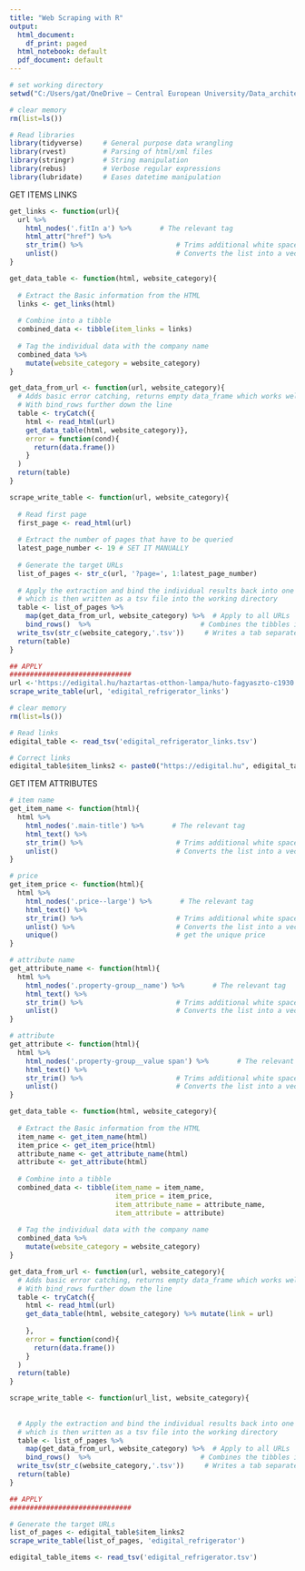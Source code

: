```yaml
---
title: "Web Scraping with R"
output:
  html_document:
    df_print: paged
  html_notebook: default
  pdf_document: default
---
```


```r

# set working directory
setwd("C:/Users/gat/OneDrive – Central European University/Data_architecture/Home_work_data_product/raw")

# clear memory
rm(list=ls())

# Read libraries
library(tidyverse)     # General purpose data wrangling
library(rvest)         # Parsing of html/xml files
library(stringr)       # String manipulation
library(rebus)         # Verbose regular expressions
library(lubridate)     # Eases datetime manipulation
```


GET ITEMS LINKS
```r

get_links <- function(url){
  url %>% 
    html_nodes('.fitIn a') %>%       # The relevant tag
    html_attr("href") %>% 
    str_trim() %>%                       # Trims additional white space
    unlist()                             # Converts the list into a vector
}
```

```r

get_data_table <- function(html, website_category){
  
  # Extract the Basic information from the HTML
  links <- get_links(html)
  
  # Combine into a tibble
  combined_data <- tibble(item_links = links) 
  
  # Tag the individual data with the company name
  combined_data %>% 
    mutate(website_category = website_category)
}
```

```r
get_data_from_url <- function(url, website_category){
  # Adds basic error catching, returns empty data_frame which works well
  # With bind_rows further down the line
  table <- tryCatch({
    html <- read_html(url)
    get_data_table(html, website_category)},
    error = function(cond){
      return(data.frame())
    }
  )
  return(table)
}

```

```r
scrape_write_table <- function(url, website_category){
  
  # Read first page
  first_page <- read_html(url)
  
  # Extract the number of pages that have to be queried
  latest_page_number <- 19 # SET IT MANUALLY
  
  # Generate the target URLs
  list_of_pages <- str_c(url, '?page=', 1:latest_page_number)
  
  # Apply the extraction and bind the individual results back into one table, 
  # which is then written as a tsv file into the working directory
  table <- list_of_pages %>% 
    map(get_data_from_url, website_category) %>%  # Apply to all URLs
    bind_rows()  %>%                           # Combines the tibbles into one tibble
  write_tsv(str_c(website_category,'.tsv'))     # Writes a tab separated file
  return(table)
}
```

```r
## APPLY
##############################
url <-'https://edigital.hu/haztartas-otthon-lampa/huto-fagyaszto-c1930'
scrape_write_table(url, 'edigital_refrigerator_links')
```



```r
# clear memory
rm(list=ls())

# Read links
edigital_table <- read_tsv('edigital_refrigerator_links.tsv')

# Correct links
edigital_table$item_links2 <- paste0("https://edigital.hu", edigital_table$item_links)
```


GET ITEM ATTRIBUTES
```r

# item name
get_item_name <- function(html){
  html %>% 
    html_nodes('.main-title') %>%       # The relevant tag
    html_text() %>% 
    str_trim() %>%                       # Trims additional white space
    unlist()                             # Converts the list into a vector
}

# price
get_item_price <- function(html){
  html %>% 
    html_nodes('.price--large') %>%       # The relevant tag
    html_text() %>% 
    str_trim() %>%                       # Trims additional white space
    unlist() %>%                         # Converts the list into a vector
    unique()                             # get the unique price
}

# attribute name
get_attribute_name <- function(html){
  html %>% 
    html_nodes('.property-group__name') %>%       # The relevant tag
    html_text() %>% 
    str_trim() %>%                       # Trims additional white space
    unlist()                             # Converts the list into a vector
}

# attribute
get_attribute <- function(html){
  html %>% 
    html_nodes('.property-group__value span') %>%       # The relevant tag
    html_text() %>% 
    str_trim() %>%                       # Trims additional white space
    unlist()                             # Converts the list into a vector
}

```


```r

get_data_table <- function(html, website_category){
  
  # Extract the Basic information from the HTML
  item_name <- get_item_name(html)
  item_price <- get_item_price(html)
  attribute_name <- get_attribute_name(html)
  attribute <- get_attribute(html)
  
  # Combine into a tibble
  combined_data <- tibble(item_name = item_name,
                          item_price = item_price,
                          item_attribute_name = attribute_name,
                          item_attribute = attribute) 
  
  # Tag the individual data with the company name
  combined_data %>%
    mutate(website_category = website_category)
}
```


```r
get_data_from_url <- function(url, website_category){
  # Adds basic error catching, returns empty data_frame which works well
  # With bind_rows further down the line
  table <- tryCatch({
    html <- read_html(url)
    get_data_table(html, website_category) %>% mutate(link = url)
    
    },
    error = function(cond){
      return(data.frame())
    }
  )
  return(table)
}

```

```r
scrape_write_table <- function(url_list, website_category){
  
  
  # Apply the extraction and bind the individual results back into one table, 
  # which is then written as a tsv file into the working directory
  table <- list_of_pages %>% 
    map(get_data_from_url, website_category) %>%  # Apply to all URLs
    bind_rows()  %>%                           # Combines the tibbles into one tibble
  write_tsv(str_c(website_category,'.tsv'))     # Writes a tab separated file
  return(table)
}
```

```r
## APPLY
##############################

# Generate the target URLs
list_of_pages <- edigital_table$item_links2
scrape_write_table(list_of_pages, 'edigital_refrigerator')

```

```r
edigital_table_items <- read_tsv('edigital_refrigerator.tsv')
```


